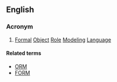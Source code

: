 ==English==

===Acronym===
{{head|en|acronym}}

# {{context|computing|lang=en}} [[formal|Formal]] [[object|Object]] [[role|Role]] [[modeling|Modeling]] [[language|Language]]

====Related terms====
* [[ORM]] 
* [[FORM]]